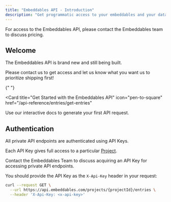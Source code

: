 ```yaml
---
title: "Embeddables API - Introduction"
description: "Get programmatic access to your embeddables and your data"
---
```


<Note>
  For access to the Embeddables API, please contact the Embeddables team to
  discuss pricing.
</Note>

## Welcome

The Embeddables API is brand new and still being built.

Please contact us to get access and let us know what you want us to prioritize shipping first!

{" "}

<Card
  title="Get Started with the Embeddables API"
  icon="pen-to-square"
  href="/api-reference/entries/get-entries"
>
  Use our interactive docs to generate your first API request.
</Card>

## Authentication

All private API endpoints are authenticated using API Keys.

Each API Key gives full access to a particular [Project](/reference/glossary/glossary#project).

Contact the Embeddables Team to discuss acquiring an API Key for accessing private API endpoints.

You should provide the API Key as the `X-Api-Key` header in your request:

```sh Sample CURL Request
curl --request GET \
  --url https://api.embeddables.com/projects/{projectId}/entries \
  --header 'X-Api-Key: <x-api-key>'
```
